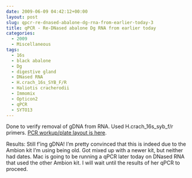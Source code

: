 ```yaml
---
date: 2009-06-09 04:42:12+00:00
layout: post
slug: qpcr-re-dnased-abalone-dg-rna-from-earlier-today-3
title: qPCR - Re-DNased abalone Dg RNA from earlier today
categories:
  - 2009
  - Miscellaneous
tags:
  - 16s
  - black abalone
  - Dg
  - digestive gland
  - DNased RNA
  - H.crach_16s_SYB_F/R
  - Haliotis cracherodii
  - Immomix
  - Opticon2
  - qPCR
  - SYTO13
---
```


Done to verify removal of gDNA from RNA. Used H.crach_16s_syb_f/r primers. [PCR workup/plate layout is here](https://eagle.fish.washington.edu/Arabidopsis/Notebook%20Workup%20Files/20090608-01.jpg).

Results: Still f'ing gDNA! I'm pretty convinced that this is indeed due to the Ambion kit I'm using being old. Got mixed up with a newer kit, but neither had dates. Mac is going to be running a qPCR later today on DNased RNA that used the other Ambion kit. I will wait until the results of her qPCR to proceed.
